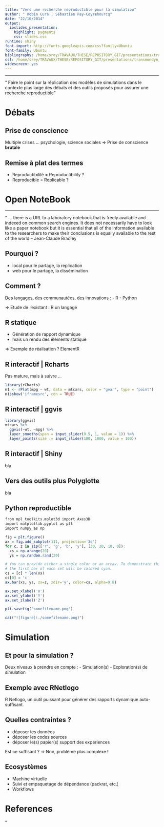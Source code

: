 ```yaml
---
title: "Vers une recherche reproductible pour la simulation" 
author: " Robin Cura ; Sébastien Rey-Coyrehourcq"
date: "22/10/2014"
output:
  ioslides_presentation:
    highlight: pygments
    css: slides.css
runtime: shiny
font-import: http://fonts.googleapis.com/css?family=Ubuntu
font-family: Ubuntu
bibliography: /home/srey/TRAVAUX/THESE/REPOSITORY_GIT/presentations/transmondyn_28102014/transmondyn.bib
csl: /home/srey/TRAVAUX/THESE/REPOSITORY_GIT/presentations/transmondyn_28102014/annals-of-the-association-of-american-geographers.csl
widescreen: yes
---
```


[//]: <> (http://stackoverflow.com/questions/3311940/r-rjava-package-install-failing)

---

<q> Faire le point sur la <span class="red">réplication</span> des modèles de simulations dans le contexte plus large des débats et des outils proposés pour assurer une <span class="red">recherche reproductible</span></q>

# Débats

## Prise de conscience

Multiple crises ... psychologie, science sociales
=> Prise de conscience **brutale**

## Remise à plat des termes

- Reproductibilité = Reproductibility ? 
- Reproducible = Replicable ?

# Open NoteBook

---
<q> ... there is a URL to a laboratory notebook that is freely available and indexed on common search engines. It does not necessarily have to look like a paper notebook but it is essential that all of the information available to the researchers to make their conclusions is equally available to the rest of the world -- Jean-Claude Bradley </p>

## Pourquoi ?
- local pour le partage, la replication
- web pour le partage, la dissémination

## Comment ?

Des langages, des communautées, des innovations :
- R 
- Python

=> Etude de l'existant : R un langage 

##  R statique

- Génération de rapport dynamique 
- mais un rendu des éléments statique

=> Exemple de réalisation ? ElementR 

##  R interactif | Rcharts

Pas mature, mais à suivre ...

```r
library(rCharts)
n1 <- rPlot(mpg ~ wt, data = mtcars, color = "gear", type = "point")
n1$show('iframesrc', cdn = TRUE)
```

## R interactif | ggvis

```r
library(ggvis)
mtcars %>%
  ggvis(~wt, ~mpg) %>%
  layer_smooths(span = input_slider(0.5, 1, value = 1)) %>%
  layer_points(size := input_slider(100, 1000, value = 100))

```

##  R interactif | Shiny

bla

## Vers des outils plus Polyglotte

bla 

## Python reproductible 

```r
from mpl_toolkits.mplot3d import Axes3D
import matplotlib.pyplot as plt
import numpy as np

fig = plt.figure()
ax = fig.add_subplot(111, projection='3d')
for c, z in zip(['r', 'g', 'b', 'y'], [30, 20, 10, 0]):
  xs = np.arange(20)
  ys = np.random.rand(20)

# You can provide either a single color or an array. To demonstrate this,
# the first bar of each set will be colored cyan.
cs = [c] * len(xs)
cs[0] = 'c'
ax.bar(xs, ys, zs=z, zdir='y', color=cs, alpha=0.8)

ax.set_xlabel('X')
ax.set_ylabel('Y')
ax.set_zlabel('Z')

plt.savefig("somefilename.png")
```

```r
cat("![figure](./somefilename.png)")
```

# Simulation

## Et pour la simulation ? 

Deux niveaux à prendre en compte : 
- Simulation(s)
- Exploration(s) de simulation 

## Exemple avec RNetlogo 

R Netlogo, un outil puissant pour générer des rapports dynamique auto-suffisant.

## Quelles contraintes ?

- déposer les données
- déposer les codes sources
- déposer le(s) papier(s) support des expériences

Est ce suffisant ? => Non, problème plus complexe !

## Ecosystèmes

- Machine virtuelle
- Suivi et empaquetage de dépendance (packrat, etc.)
- Workflows

# References {.smaller}

